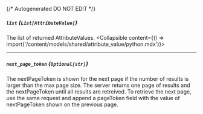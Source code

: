 {/* Autogenerated DO NOT EDIT  */}

##### `list` *{`List[AttributeValue]`}*
The list of returned AttributeValues.
<Collapsible content={() => import('/content/models/shared/attribute_value/python.mdx')}>
</Collapsible>

---
##### `next_page_token` *{`Optional[str]`}*
The nextPageToken is shown for the next page if the number of results is larger than the max page size.
 The server returns one page of results and the nextPageToken until all results are retreived.
 To retrieve the next page, use the same request and append a pageToken field with the value of nextPageToken shown on the previous page.

